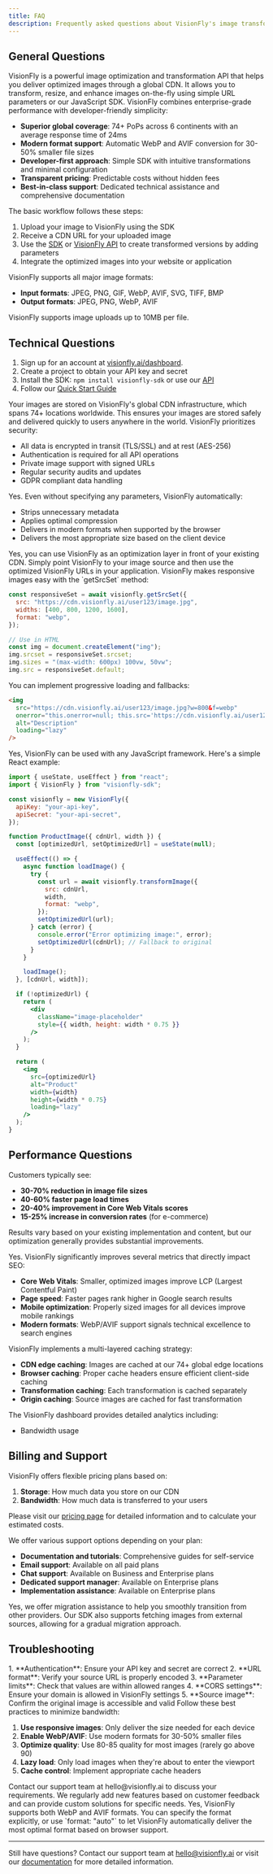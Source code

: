 ```yaml
---
title: FAQ
description: Frequently asked questions about VisionFly's image transformation and optimization API
---
```


## General Questions

<Accordion title="What is VisionFly?">
  VisionFly is a powerful image optimization and transformation API that helps
  you deliver optimized images through a global CDN. It allows you to transform,
  resize, and enhance images on-the-fly using simple URL parameters or our
  JavaScript SDK.
</Accordion>

<Accordion title="How does VisionFly differ from other image CDNs?">
  VisionFly combines enterprise-grade performance with developer-friendly simplicity:

- **Superior global coverage**: 74+ PoPs across 6 continents with an average response time of 24ms
- **Modern format support**: Automatic WebP and AVIF conversion for 30-50% smaller file sizes
- **Developer-first approach**: Simple SDK with intuitive transformations and minimal configuration
- **Transparent pricing**: Predictable costs without hidden fees
- **Best-in-class support**: Dedicated technical assistance and comprehensive documentation

</Accordion>

<Accordion title="What is the workflow for using VisionFly?">
  The basic workflow follows these steps:

1. Upload your image to VisionFly using the SDK
2. Receive a CDN URL for your uploaded image
3. Use the [SDK](/sdk/javascript) or [VisionFly API](/api-reference) to create transformed versions by adding parameters
4. Integrate the optimized images into your website or application

</Accordion>

<Accordion title="What image formats does VisionFly support?">
  VisionFly supports all major image formats:

- **Input formats**: JPEG, PNG, GIF, WebP, AVIF, SVG, TIFF, BMP
- **Output formats**: JPEG, PNG, WebP, AVIF

</Accordion>

<Accordion title="What file size limits apply to uploads?">
  VisionFly supports image uploads up to 10MB per file.
</Accordion>

## Technical Questions

<Accordion title="How do I get started with VisionFly?">
  
1. Sign up for an account at
[visionfly.ai/dashboard](https://visionfly.ai/dashboard). 
2. Create a project to obtain your API key and secret 
3. Install the SDK: `npm install
visionfly-sdk` or use our [API](/api-reference)  
4. Follow our [Quick Start Guide](/docs/quickstart)

</Accordion>

<Accordion title="Where are my images stored?">
  Your images are stored on VisionFly's global CDN infrastructure, which spans
  74+ locations worldwide. This ensures your images are stored safely and
  delivered quickly to users anywhere in the world.
</Accordion>

<Accordion title="How secure is VisionFly?">
  VisionFly prioritizes security:

- All data is encrypted in transit (TLS/SSL) and at rest (AES-256)
- Authentication is required for all API operations
- Private image support with signed URLs
- Regular security audits and updates
- GDPR compliant data handling

</Accordion>

<Accordion title="Does VisionFly automatically optimize my images?">
  Yes. Even without specifying any parameters, VisionFly automatically:

- Strips unnecessary metadata
- Applies optimal compression
- Delivers in modern formats when supported by the browser
- Delivers the most appropriate size based on the client device

</Accordion>

<Accordion title="Can I use VisionFly with my existing CDN?">
  Yes, you can use VisionFly as an optimization layer in front of your existing
  CDN. Simply point VisionFly to your image source and then use the optimized
  VisionFly URLs in your application.
</Accordion>

<Accordion title="How do I handle responsive images with VisionFly?">
  VisionFly makes responsive images easy with the `getSrcSet` method:

```javascript
const responsiveSet = await visionfly.getSrcSet({
  src: "https://cdn.visionfly.ai/user123/image.jpg",
  widths: [400, 800, 1200, 1600],
  format: "webp",
});

// Use in HTML
const img = document.createElement("img");
img.srcset = responsiveSet.srcset;
img.sizes = "(max-width: 600px) 100vw, 50vw";
img.src = responsiveSet.default;
```

</Accordion>

<Accordion title="How can I ensure images appear while loading or on error?">
  You can implement progressive loading and fallbacks:

```html
<img
  src="https://cdn.visionfly.ai/user123/image.jpg?w=800&f=webp"
  onerror="this.onerror=null; this.src='https://cdn.visionfly.ai/user123/image.jpg?w=800&f=jpg';"
  alt="Description"
  loading="lazy"
/>
```

</Accordion>

<Accordion title="Can I use VisionFly with React/Vue/Angular?">
  Yes, VisionFly can be used with any JavaScript framework. Here's a simple React example:

```jsx
import { useState, useEffect } from "react";
import { VisionFly } from "visionfly-sdk";

const visionfly = new VisionFly({
  apiKey: "your-api-key",
  apiSecret: "your-api-secret",
});

function ProductImage({ cdnUrl, width }) {
  const [optimizedUrl, setOptimizedUrl] = useState(null);

  useEffect(() => {
    async function loadImage() {
      try {
        const url = await visionfly.transformImage({
          src: cdnUrl,
          width,
          format: "webp",
        });
        setOptimizedUrl(url);
      } catch (error) {
        console.error("Error optimizing image:", error);
        setOptimizedUrl(cdnUrl); // Fallback to original
      }
    }

    loadImage();
  }, [cdnUrl, width]);

  if (!optimizedUrl) {
    return (
      <div
        className="image-placeholder"
        style={{ width, height: width * 0.75 }}
      />
    );
  }

  return (
    <img
      src={optimizedUrl}
      alt="Product"
      width={width}
      height={width * 0.75}
      loading="lazy"
    />
  );
}
```

</Accordion>

## Performance Questions

<Accordion title="How much can VisionFly improve my site's performance?">
  Customers typically see:

- **30-70% reduction in image file sizes**
- **40-60% faster page load times**
- **20-40% improvement in Core Web Vitals scores**
- **15-25% increase in conversion rates** (for e-commerce)

Results vary based on your existing implementation and content, but our optimization generally provides substantial improvements.

</Accordion>

<Accordion title="Will VisionFly help my SEO?">
  Yes. VisionFly significantly improves several metrics that directly impact SEO:

- **Core Web Vitals**: Smaller, optimized images improve LCP (Largest Contentful Paint)
- **Page speed**: Faster pages rank higher in Google search results
- **Mobile optimization**: Properly sized images for all devices improve mobile rankings
- **Modern formats**: WebP/AVIF support signals technical excellence to search engines

</Accordion>

<Accordion title="How does caching work with VisionFly?">
  VisionFly implements a multi-layered caching strategy:

- **CDN edge caching**: Images are cached at our 74+ global edge locations
- **Browser caching**: Proper cache headers ensure efficient client-side caching
- **Transformation caching**: Each transformation is cached separately
- **Origin caching**: Source images are cached for fast transformation

</Accordion>

<Accordion title="How can I track my VisionFly usage?">
  The VisionFly dashboard provides detailed analytics including:

- Bandwidth usage

</Accordion>

## Billing and Support

<Accordion title="How is VisionFly priced?">
  VisionFly offers flexible pricing plans based on:

1. **Storage**: How much data you store on our CDN
2. **Bandwidth**: How much data is transferred to your users

Please visit our [pricing page](https://visionfly.ai/pricing) for detailed information and to calculate your estimated costs.

</Accordion>

<Accordion title="What kind of support do you offer?">
  We offer various support options depending on your plan:

- **Documentation and tutorials**: Comprehensive guides for self-service
- **Email support**: Available on all paid plans
- **Chat support**: Available on Business and Enterprise plans
- **Dedicated support manager**: Available on Enterprise plans
- **Implementation assistance**: Available on Enterprise plans

</Accordion>

<Accordion title="Can I migrate from another provider to VisionFly?">
  Yes, we offer migration assistance to help you smoothly transition from other
  providers. Our SDK also supports fetching images from external sources,
  allowing for a gradual migration approach.
</Accordion>

## Troubleshooting

<Accordion title="My image transformations aren't working. What should I check?">
  1. **Authentication**: Ensure your API key and secret are correct 2. **URL
  format**: Verify your source URL is properly encoded 3. **Parameter limits**:
  Check that values are within allowed ranges 4. **CORS settings**: Ensure your
  domain is allowed in VisionFly settings 5. **Source image**: Confirm the
  original image is accessible and valid
</Accordion>

<Accordion title="How can I reduce my bandwidth usage?">
  Follow these best practices to minimize bandwidth:

1. **Use responsive images**: Only deliver the size needed for each device
2. **Enable WebP/AVIF**: Use modern formats for 30-50% smaller files
3. **Optimize quality**: Use 80-85 quality for most images (rarely go above 90)
4. **Lazy load**: Only load images when they're about to enter the viewport
5. **Cache control**: Implement appropriate cache headers

</Accordion>

<Accordion title="I need a feature that isn't currently supported. What can I do?">
  Contact our support team at hello@visionfly.ai to discuss your requirements.
  We regularly add new features based on customer feedback and can provide
  custom solutions for specific needs.
</Accordion>

<Accordion title="Does VisionFly support WebP and AVIF formats?">
  Yes, VisionFly supports both WebP and AVIF formats. You can specify the format
  explicitly, or use `format: "auto"` to let VisionFly automatically deliver the
  most optimal format based on browser support.
</Accordion>

---

Still have questions? Contact our support team at hello@visionfly.ai or visit our [documentation](https://docs.visionfly.ai) for more detailed information.
